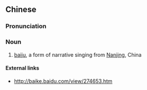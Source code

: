 ==Chinese==
{{zh-forms}}

===Pronunciation===
{{zh-pron
|m=báijú
|cat=n
}}

===Noun===
{{zh-noun}}

# [[baiju]], a form of narrative singing from [[Nanjing]], China

====External links====
* http://baike.baidu.com/view/274653.htm
